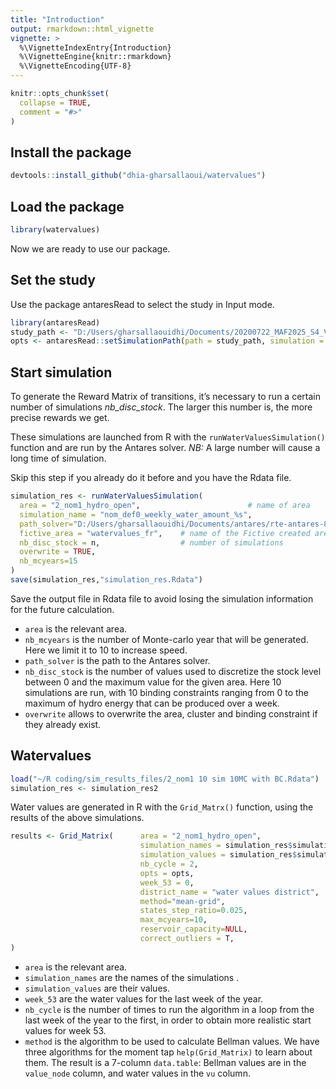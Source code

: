 ```yaml
---
title: "Introduction"
output: rmarkdown::html_vignette
vignette: >
  %\VignetteIndexEntry{Introduction}
  %\VignetteEngine{knitr::rmarkdown}
  %\VignetteEncoding{UTF-8}
---
```


```r
knitr::opts_chunk$set(
  collapse = TRUE,
  comment = "#>"
)
```



## Install the package
```r
devtools::install_github("dhia-gharsallaoui/watervalues")

```
## Load the package
```r
library(watervalues)

```


Now we are ready to use our package.

## Set the study
Use the package antaresRead to select the study in Input mode.
```r
library(antaresRead)
study_path <- "D:/Users/gharsallaouidhi/Documents/20200722_MAF2025_S4_V2_7.1"
opts <- antaresRead::setSimulationPath(path = study_path, simulation = "input")
```

## Start simulation
To generate the Reward Matrix of transitions, it's necessary to run a certain number of 
simulations *nb_disc_stock*. The larger this number is, the more precise rewards we get.

These simulations are launched from R with the `runWaterValuesSimulation()` function and are run by the Antares solver.
*NB:* A large number will cause a long time of simulation.

Skip this step if you already do it before and you have the Rdata file.

```r
simulation_res <- runWaterValuesSimulation(
  area = "2_nom1_hydro_open",                        # name of area
  simulation_name = "nom_def0_weekly_water_amount_%s",
  path_solver="D:/Users/gharsallaouidhi/Documents/antares/rte-antares-8.0.3-installer-64bits/bin/antares-8.0-solver.exe",                 # solver path 
  fictive_area = "watervalues_fr",    # name of the Fictive created area 
  nb_disc_stock = n,                  # number of simulations
  overwrite = TRUE,
  nb_mcyears=15
)
save(simulation_res,"simulation_res.Rdata")
```
Save the output file in Rdata file to avoid losing the simulation information for the future calculation.

 * `area` is the relevant area.
 * `nb_mcyears` is the number of Monte-carlo year that will be generated. Here we
 limit it to 10 to increase speed.
 * `path_solver` is the path to the Antares solver.
 * `nb_disc_stock` is the number of values used to discretize the stock level between
 0 and the maximum value for the given area. Here 10 simulations are run, with 10
 binding constraints ranging from 0 to the maximum of hydro
 energy that can be produced over a week.
 * `overwrite` allows to overwrite the area, cluster and binding constraint if they
 already exist.
 
## Watervalues
```r
load("~/R coding/sim_results_files/2_nom1 10 sim 10MC with BC.Rdata")
simulation_res <- simulation_res2
```

Water values are generated in R with the `Grid_Matrx()` function, using the results
of the above simulations.
```r

results <- Grid_Matrix(      area = "2_nom1_hydro_open",
                             simulation_names = simulation_res$simulation_names,
                             simulation_values = simulation_res$simulation_values,
                             nb_cycle = 2,
                             opts = opts,
                             week_53 = 0,
                             district_name = "water values district",
                             method="mean-grid",
                             states_step_ratio=0.025,
                             max_mcyears=10,
                             reservoir_capacity=NULL,
                             correct_outliers = T,
)


```
 
 
 * `area` is the relevant area.
 * `simulation_names` are the names of the simulations .
 * `simulation_values` are their values.
 * `week_53` are the water values for the last week of the year.
 * `nb_cycle` is the number of times to run the algorithm in a loop from the last
 week of the year to the first, in order to obtain more realistic start values for 
 week 53.
 * `method` is the algorithm to be used to calculate Bellman values. We have three algorithms for the moment
 tap `help(Grid_Matrix)` to learn about them.
The result is a 7-column `data.table`: Bellman values are in the `value_node` column,
and water values in the `vu` column.



